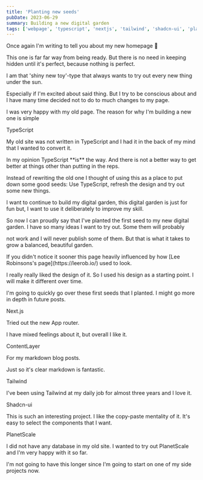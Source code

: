 ```yaml
---
title: 'Planting new seeds'
pubDate: 2023-06-29
summary: Building a new digital garden
tags: ['webpage', 'typescript', 'nextjs', 'tailwind', 'shadcn-ui', 'planetscale']
---
```



<MarkdownPostLayout frontmatter={frontmatter}>

<p>Once again I'm writing to tell you about my new homepage 😬</p>

<p>This one is far far way from being ready. But there is no need in keeping hidden until it's perfect, because nothing is perfect.</p>

<p>I am that 'shiny new toy'-type that always wants to try out every new thing under the sun.</p>
<p class="mt-2">Especially if I'm excited about said thing. But I try to be conscious about and I have many time decided not to do to much changes to my page.</p>

<p class="mt-2">I was very happy with my old page. The reason for why I'm building a new one is simple</p>


<SubHeading>
  TypeScript
</SubHeading>

<p>My old site was not written in TypeScript and I had it in the back of my mind that I wanted to convert it.</p>
<p class="mt-2">In my opinion TypeScript **is** the way. And there is not a better way to get better at things other than putting in the reps.</p>


<p>Instead of rewriting the old one I thought of using this as a place to put down some good seeds: Use TypeScript, refresh the design and try out some new things.</p>
<p class="mt-2">I want to continue to build my digital garden, this digital garden is just for fun but, I want to use it deliberately to improve my skill.</p>

<p class="mt-2">So now I can proudly say that I've planted the first seed to my new digital garden. I have so many ideas I want to try out. Some them will probably</p>
<p>not work and I will never publish some of them. But that is what it takes to grow a balanced, beautiful garden.</p>

<p class="mt-2">If you didn't notice it sooner this page heavily influenced by how [Lee Robinsons's page](https://leerob.io/) used to look.</p>
<p class="mt-2">I really really liked the design of it. So I used his design as a starting point. I will make it different over time.</p>

<p class="mt-2">I'm going to quickly go over these first seeds that I planted. I might go more in depth in future posts.</p>

<SubHeading>
  Next.js
</SubHeading>

<p>Tried out the new App router.</p>
<p class="mt-2">I have mixed feelings about it, but overall I like it.</p>

<SubHeading>
  ContentLayer
</SubHeading>

<p>For my markdown blog posts.</p>
<p class="mt-2">Just so it's clear markdown is fantastic.</p>

<SubHeading>
  Tailwind
</SubHeading>

<p>I've been using Tailwind at my daily job for almost three years and I love it.</p>

<SubHeading>
  Shadcn-ui
</SubHeading>

<p>This is such an interesting project.
I like the copy-paste mentality of it. It's easy to select the components that I want.</p>

<SubHeading>
  PlanetScale
</SubHeading>

<p>I did not have any database in my old site. I wanted to try out PlanetScale and I'm very happy with it so far.</p>

<p class="mt-2">I'm not going to have this longer since I'm going to start on one of my side projects now.</p>


</MarkdownPostLayout>